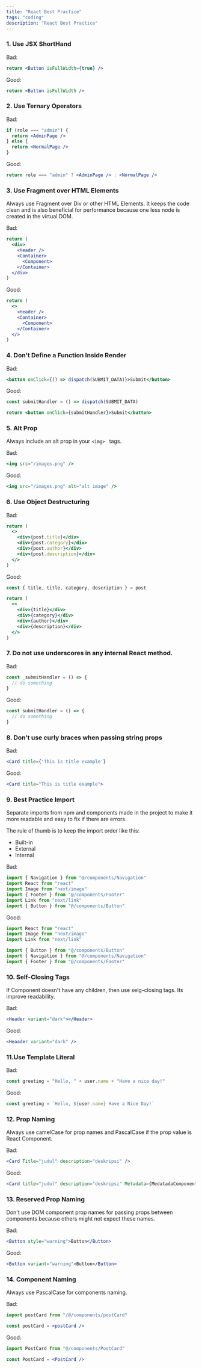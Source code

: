 ```yaml
---
title: "React Best Practice"
tags: "coding"
description: "React Best Practice"
---
```


<TOCInline toc={props.toc} asDisclosure />

### 1. Use JSX ShortHand

Bad:

```jsx
return <Button isFullWidth={true} />
```

Good:

```jsx
return <Button isFullWidth />
```

### 2. Use Ternary Operators

Bad:

```jsx
if (role === "admin") {
  return <AdminPage />
} else {
  return <NormalPage />
}
```

Good:

```jsx
return role === "admin" ? <AdminPage /> : <NormalPage />
```

### 3. Use Fragment over HTML Elements

Always use Fragment over Div or other HTML Elements. It keeps the code clean and
is also beneficial for performance because one less node is created in the
virtual DOM.

Bad:

```jsx
return (
  <div>
    <Header />
    <Container>
      <Component>
    </Container>
  </div>
)
```

Good:

```jsx
return (
  <>
    <Header />
    <Container>
      <Component>
    </Container>
  </>
)
```

### 4. Don't Define a Function Inside Render

Bad:

```jsx
<button onClick={() => dispatch(SUBMIT_DATA)}>Submit</button>
```

Good:

```jsx
const submitHandler = () => dispatch(SUBMIT_DATA)

return <button onClick={submitHandler}>Submit</button>
```

### 5. Alt Prop

Always include an alt prop in your `<img> ` tags.

Bad:

```jsx
<img src="/images.png" />
```

Good:

```jsx
<img src="/images.png" alt="alt image" />
```

### 6. Use Object Destructuring

Bad:

```jsx
return (
  <>
    <div>{post.title}</div>
    <div>{post.category}</div>
    <div>{post.author}</div>
    <div>{post.description}</div>
  </>
)
```

Good:

```jsx
const { title, title, category, description } = post

return (
  <>
    <div>{title}</div>
    <div>{category}</div>
    <div>{author}</div>
    <div>{description}</div>
  </>
)
```

### 7. Do not use underscores in any internal React method.

Bad:

```jsx
const _submitHandler = () => {
  // do something
}
```

Good:

```jsx
const submitHandler = () => {
  // do something
}
```

### 8. Don't use curly braces when passing string props

Bad:

```jsx
<Card title={'This is title example'}
```

Good:

```jsx
<Card title="This is title example">
```

### 9. Best Practice Import

Separate imports from npm and components made in the project to make it more
readable and easy to fix if there are errors.

The rule of thumb is to keep the import order like this:

- Built-in
- External
- Internal

Bad:

```jsx
import { Navigation } from "@/components/Navigation"
import React from "react"
import Image from "next/image"
import { Footer } from "@/components/Footer"
import Link from "next/link"
import { Button } from "@/components/Button"
```

Good:

```jsx
import React from "react"
import Image from "next/image"
import Link from "next/link"

import { Button } from "@/components/Button"
import { Navigation } from "@/components/Navigation"
import { Footer } from "@/components/Footer"
```

### 10. Self-Closing Tags

If Component doesn't have any children, then use selg-closing tags. Its improve
readability.

Bad:

```jsx
<Header variant="dark"></Header>
```

Good:

```jsx
<Heaader variant="dark" />
```

### 11.Use Template Literal

Bad:

```jsx
const greeting = "Hello, " + user.name + "Have a nice day!"
```

Good:

```jsx
const greeting = `Hello, ${user.name} Have a Nice Day!`
```

### 12. Prop Naming

Always use camelCase for prop names and PascalCase if the prop value is React
Component.

Bad:

```jsx
<Card Title="judul" description="deskripsi" />
```

Good:

```jsx
<Card title="judul" description="deskripsi" Metadata={MedatadaComponent} />
```

### 13. Reserved Prop Naming

Don't use DOM component prop names for passing props between components because
others might not expect these names.

Bad:

```jsx
<Button style="warning">Button</Button>
```

Good:

```jsx
<Button variant="warning">Button</Button>
```

### 14. Component Naming

Always use PascalCase for components naming.

Bad:

```jsx
import postCard from "/@/components/postCard"

const postCard = <postCard />
```

Good:

```jsx
import PostCard from "@/components/PostCard"

const PostCard = <PostCard />
```
